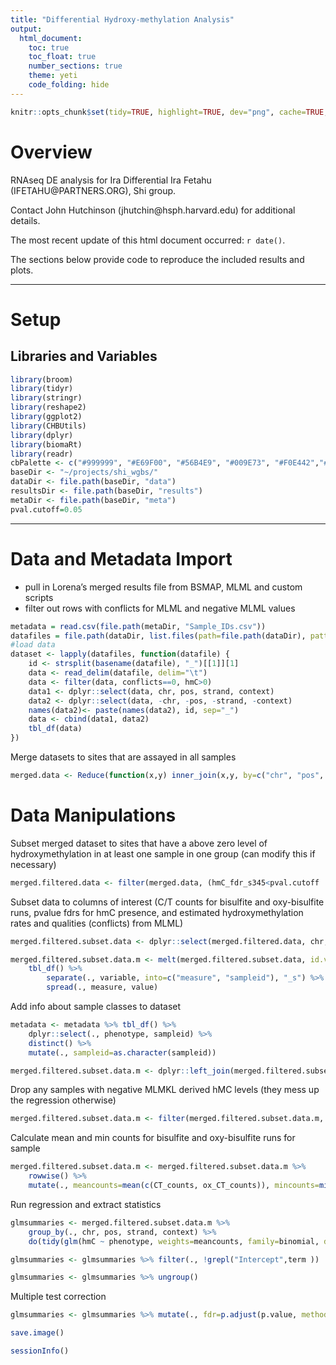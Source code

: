 ```yaml
---
title: "Differential Hydroxy-methylation Analysis"
output:
  html_document:
    toc: true
    toc_float: true
    number_sections: true
    theme: yeti
    code_folding: hide
---
```



```r
knitr::opts_chunk$set(tidy=TRUE, highlight=TRUE, dev="png", cache=TRUE, highlight=TRUE, autodep=TRUE, warning=FALSE, error=FALSE, message=FALSE, prompt=TRUE, comment='', fig.cap='', tidy.opts=list(keep.blank.line=FALSE, width.cutoff=200), fig.width = 16, fig.height = 14)
```

# Overview

RNAseq DE analysis for Ira Differential Ira Fetahu (IFETAHU@PARTNERS.ORG), Shi group.  

Contact John Hutchinson (jhutchin@hsph.harvard.edu) for additional details.

The most recent update of this html document occurred: `r date()`.

The sections below provide code to reproduce the included results and plots. 

---

# Setup

## Libraries and Variables

```r
library(broom)
library(tidyr)
library(stringr)
library(reshape2)
library(ggplot2)
library(CHBUtils)
library(dplyr)
library(biomaRt)
library(readr)
cbPalette <- c("#999999", "#E69F00", "#56B4E9", "#009E73", "#F0E442","#0072B2", "#D55E00", "#CC79A7")
baseDir <- "~/projects/shi_wgbs/"
dataDir <- file.path(baseDir, "data")
resultsDir <- file.path(baseDir, "results")
metaDir <- file.path(baseDir, "meta")
pval.cutoff=0.05
```

---

# Data and Metadata Import 

- pull in Lorena's merged results file from BSMAP, MLML and custom scripts
- filter out rows with conflicts for MLML and negative MLML values

```r
metadata = read.csv(file.path(metaDir, "Sample_IDs.csv"))
datafiles = file.path(dataDir, list.files(path=file.path(dataDir), pattern="merged"))
#load data
dataset <- lapply(datafiles, function(datafile) {
	id <- strsplit(basename(datafile), "_")[[1]][1]
	data <- read_delim(datafile, delim="\t")
	data <- filter(data, conflicts==0, hmC>0)
	data1 <- dplyr::select(data, chr, pos, strand, context)
	data2 <- dplyr::select(data, -chr, -pos, -strand, -context) 
	names(data2)<- paste(names(data2), id, sep="_")
	data <- cbind(data1, data2)
	tbl_df(data)
})  
```

Merge datasets to sites that are assayed in all samples

```r
merged.data <- Reduce(function(x,y) inner_join(x,y, by=c("chr", "pos", "strand", "context")), dataset) 
```

# Data Manipulations

Subset merged dataset to sites that have a  above zero level of hydroxymethylation in at least one sample in one group
(can modify this if necessary)

```r
merged.filtered.data <- filter(merged.data, (hmC_fdr_s345<pval.cutoff | hmC_fdr_s347<pval.cutoff) | (hmC_fdr_s409<pval.cutoff | hmC_fdr_s411<pval.cutoff | hmC_fdr_s413<pval.cutoff))
```

Subset data to columns of interest (C/T counts for bisulfite and oxy-bisulfite runs, pvalue fdrs for hmC presence, and estimated hydroxymethylation rates and qualities (conflicts) from MLML)

```r
merged.filtered.subset.data <- dplyr::select(merged.filtered.data, chr, pos, strand, context, contains("CT_counts"), contains("hmC"),  -contains("pval"), -contains("fdr"), -contains("eff"))

merged.filtered.subset.data.m <- melt(merged.filtered.subset.data, id.vars=c("chr", "pos", "strand", "context")) %>% 
	tbl_df() %>%
       	separate(., variable, into=c("measure", "sampleid"), "_s") %>%
       	spread(., measure, value)
```

Add info about sample classes to dataset

```r
metadata <- metadata %>% tbl_df() %>% 
	dplyr::select(., phenotype, sampleid) %>% 
	distinct() %>% 
	mutate(., sampleid=as.character(sampleid))

merged.filtered.subset.data.m <- dplyr::left_join(merged.filtered.subset.data.m, metadata, by="sampleid") 
```

Drop any samples with negative MLMKL derived hMC levels (they mess up the regression otherwise)

```r
merged.filtered.subset.data.m <- filter(merged.filtered.subset.data.m, hmC>=0)
```

Calculate mean and min counts for bisulfite and oxy-bisulfite runs for sample

```r
merged.filtered.subset.data.m <- merged.filtered.subset.data.m %>% 
	rowwise() %>% 
	mutate(., meancounts=mean(c(CT_counts, ox_CT_counts)), mincounts=min(c(CT_counts, ox_CT_counts))) 
```

Run regression and extract statistics

```r
glmsummaries <- merged.filtered.subset.data.m %>% 
	group_by(., chr, pos, strand, context) %>% 
	do(tidy(glm(hmC ~ phenotype, weights=meancounts, family=binomial, data=.)))
```

```r
glmsummaries <- glmsummaries %>% filter(., !grepl("Intercept",term )) 
```
```r
glmsummaries <- glmsummaries %>% ungroup()
```

Multiple test correction

```r
glmsummaries <- glmsummaries %>% mutate(., fdr=p.adjust(p.value, method="fdr"))
```

```r
save.image()
```


```r
sessionInfo()
```

